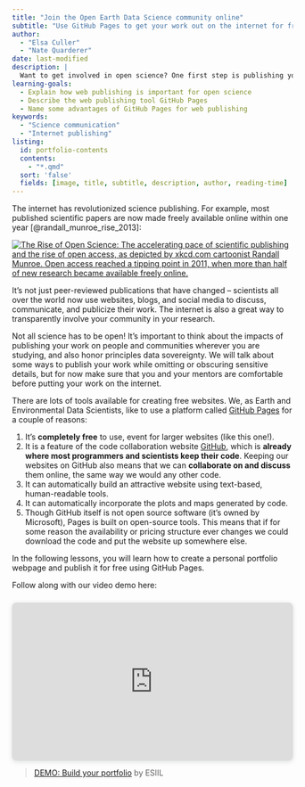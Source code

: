```yaml
---
title: "Join the Open Earth Data Science community online"
subtitle: "Use GitHub Pages to get your work out on the internet for free"
author:
  - "Elsa Culler"
  - "Nate Quarderer"
date: last-modified
description: |
  Want to get involved in open science? One first step is publishing your work on the internet.
learning-goals:
  - Explain how web publishing is important for open science
  - Describe the web publishing tool GitHub Pages
  - Name some advantages of GitHub Pages for web publishing
keywords:
  - "Science communication"
  - "Internet publishing"
listing:
  id: portfolio-contents
  contents: 
    - "*.qmd"
  sort: 'false'
  fields: [image, title, subtitle, description, author, reading-time]
---
```


The internet has revolutionized science publishing. For example, most published scientific papers are now made freely available online within one year [@randall_munroe_rise_2013]:

[![The Rise of Open Science: The accelerating pace of scientific publishing and the rise of open access, as depicted by xkcd.com cartoonist Randall Munroe. Open access reached a tipping point in 2011, when more than half of new research became available freely online.](https://www.explainxkcd.com/wiki/images/4/48/the_rise_of_open_access.jpg)](https://www.science.org/doi/epdf/10.1126/science.342.6154.58)

It's not just peer-reviewed publications that have changed -- scientists all over the world now use websites, blogs, and social media to discuss, communicate, and publicize their work. The internet is also a great way to transparently involve your community in your research.

::: {.callout-important}
Not all science has to be open! It's important to think about the impacts of publishing your work on people and communities wherever you are studying, and also honor principles data sovereignty. We will talk about some ways to publish your work while omitting or obscuring sensitive details, but for now make sure that you and your mentors are comfortable before putting your work on the internet.
:::

There are lots of tools available for creating free websites. We, as Earth and Environmental Data Scientists, like to use a platform called [GitHub Pages](https://pages.github.com/) for a couple of reasons:

  1. It's **completely free** to use, event for larger websites (like this one!).
  2. It is a feature of the code collaboration website [GitHub](https://github.com/), which is **already where most programmers and scientists keep their code**. Keeping our websites on GitHub also means that we can **collaborate on and discuss** them online, the same way we would any other code.
  3. It can automatically build an attractive website using text-based, human-readable tools.
  4. It can automatically incorporate the plots and maps generated by code.
  5. Though GitHub itself is not open source software (it's owned by Microsoft), Pages is built on open-source tools. This means that if for some reason the availability or pricing structure ever changes we could download the code and put the website up somewhere else.

In the following lessons, you will learn how to create a personal portfolio webpage and publish it for free using GitHub Pages. 

::: {.callout}
Follow along with our video demo here:

<div style="position: relative; width: 100%; height: 0; padding-top: 56.2500%;
 padding-bottom: 0; box-shadow: 0 2px 8px 0 rgba(63,69,81,0.16); margin-top: 1.6em; margin-bottom: 0.9em; overflow: hidden;
 border-radius: 8px; will-change: transform;">
  <iframe loading="lazy" style="position: absolute; width: 100%; height: 100%; top: 0; left: 0; border: none; padding: 0;margin: 0;"
    src="https:&#x2F;&#x2F;www.canva.com&#x2F;design&#x2F;DAGBXzB88XA&#x2F;71Ir-ID93uK_78XblIuoug&#x2F;watch?embed" allowfullscreen="allowfullscreen" allow="fullscreen">
  </iframe>
</div>
> <a href="https:&#x2F;&#x2F;www.canva.com&#x2F;design&#x2F;DAGBXzB88XA&#x2F;71Ir-ID93uK_78XblIuoug&#x2F;watch?utm_content=DAGBXzB88XA&amp;utm_campaign=designshare&amp;utm_medium=embeds&amp;utm_source=link" target="_blank" rel="noopener">DEMO: Build your portfolio</a> by ESIIL
:::

::: {#portfolio-contents}
:::